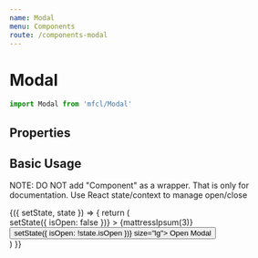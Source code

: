 ```yaml
---
name: Modal
menu: Components
route: /components-modal
---
```



# Modal

```javascript
import Modal from 'mfcl/Modal'
```

## Properties

<Props of={Modal} />

## Basic Usage

NOTE: DO NOT add "Component" as a wrapper. That is only for documentation. Use React state/context to manage open/close

<Playground>
  <Component initialState={{ isOpen: false }}>
    {({ setState, state }) => {
      return (
        <div>
          <Modal
            header="Basic Modal"
            subheader="Subheader Details"
            isOpen={state.isOpen}
            onClose={(isOpen) => setState({ isOpen: false })}
          >
            {mattressIpsum(3)}
          </Modal>
          <Button btnType="primary" onClick={() => setState({ isOpen: !state.isOpen })} size="lg">
            Open Modal
          </Button>
        </div>
      )
    }}
  </Component>
</Playground>
